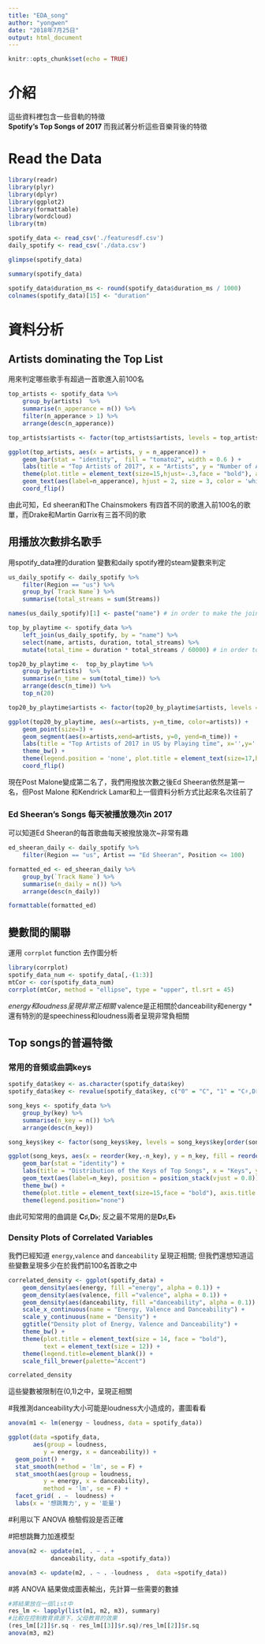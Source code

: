 ```yaml
---
title: "EDA_song"
author: "yongwen"
date: "2018年7月25日"
output: html_document
---
```


```r
knitr::opts_chunk$set(echo = TRUE)
```

# 介紹
這些資料裡包含一些音軌的特徵    
**Spotify's Top Songs of 2017**
而我試著分析這些音樂背後的特徵

# Read the Data

```r

library(readr)
library(plyr)
library(dplyr)
library(ggplot2)
library(formattable)
library(wordcloud)
library(tm)

spotify_data <- read_csv('./featuresdf.csv')
daily_spotify <- read_csv('./data.csv')
```

```r
glimpse(spotify_data)
```

```r
summary(spotify_data)
```
```r
spotify_data$duration_ms <- round(spotify_data$duration_ms / 1000)
colnames(spotify_data)[15] <- "duration"
```
# 資料分析

## Artists dominating the Top List

用來判定哪些歌手有超過一首歌進入前100名
```r
top_artists <- spotify_data %>%
    group_by(artists)  %>%
    summarise(n_apperance = n()) %>%
    filter(n_apperance > 1) %>%
    arrange(desc(n_apperance))

top_artists$artists <- factor(top_artists$artists, levels = top_artists$artists[order(top_artists$n_apperance)]) # in order to visualise the list in descending order 

ggplot(top_artists, aes(x = artists, y = n_apperance)) +
    geom_bar(stat = "identity",  fill = "tomato2", width = 0.6 ) + 
    labs(title = "Top Artists of 2017", x = "Artists", y = "Number of Apperance on the Top 100") +
    theme(plot.title = element_text(size=15,hjust=-.3,face = "bold"), axis.title = element_text(size=12)) +
    geom_text(aes(label=n_apperance), hjust = 2, size = 3, color = 'white') +
    coord_flip()
```

由此可知，Ed sheeran和The Chainsmokers 有四首不同的歌進入前100名的歌單，而Drake和Martin Garrix有三首不同的歌

## 用播放次數排名歌手

用spotify_data裡的duration 變數和daily spotify裡的steam變數來判定    

```r
us_daily_spotify <- daily_spotify %>%
    filter(Region == "us") %>%
    group_by(`Track Name`) %>%
    summarise(total_streams = sum(Streams))

names(us_daily_spotify)[1] <- paste("name") # in order to make the joining easier

top_by_playtime <- spotify_data %>%
    left_join(us_daily_spotify, by = "name") %>%
    select(name, artists, duration, total_streams) %>%
    mutate(total_time = duration * total_streams / 60000) # in order to convert seconds into hours

top20_by_playtime <-  top_by_playtime %>%
    group_by(artists)  %>%
    summarise(n_time = sum(total_time)) %>%
    arrange(desc(n_time)) %>%
    top_n(20)

top20_by_playtime$artists <- factor(top20_by_playtime$artists, levels = top20_by_playtime$artists [order(top20_by_playtime$n_time)]) # in order to visualise the list in descending order

ggplot(top20_by_playtime, aes(x=artists, y=n_time, color=artists)) +
    geom_point(size=3) + 
    geom_segment(aes(x=artists,xend=artists, y=0, yend=n_time)) +
    labs(title = "Top Artists of 2017 in US by Playing time", x='',y='') +
    theme_bw() +
    theme(legend.position = 'none', plot.title = element_text(size=17,hjust = -0.7, face = "bold"), axis.title.y = element_text(face = "bold"), axis.title.x = element_text(angle = 120)) +
    coord_flip()

```


現在Post Malone變成第二名了，我們用撥放次數之後Ed Sheeran依然是第一名，但Post Malone 和Kendrick Lamar和上一個資料分析方式比起來名次往前了

###  Ed Sheeran's Songs 每天被播放幾次in 2017

可以知道Ed Sheeran的每首歌曲每天被撥放幾次~非常有趣

```r
ed_sheeran_daily <- daily_spotify %>%
    filter(Region == "us", Artist == "Ed Sheeran", Position <= 100)

formatted_ed <- ed_sheeran_daily %>%
    group_by(`Track Name`) %>%
    summarise(n_daily = n()) %>%
    arrange(desc(n_daily))

formattable(formatted_ed)
```

## 變數間的關聯

運用 `corrplot` function 去作圖分析

```r

library(corrplot)
spotify_data_num <- spotify_data[,-(1:3)]
mtCor <- cor(spotify_data_num)
corrplot(mtCor, method = "ellipse", type = "upper", tl.srt = 45)
```
*energy和loudness呈現非常正相關
*valence是正相關於danceability和energy
*還有特別的是speechiness和loudness兩者呈現非常負相關

## Top songs的普遍特徵

### 常用的音頻或曲調keys

```r
spotify_data$key <- as.character(spotify_data$key)
spotify_data$key <- revalue(spotify_data$key, c("0" = "C", "1" = "C♯,D♭", "2" = "D", "3" = "D♯,E♭", "4" = "E", "5" =  "F", "6" = "F♯,G♭","7" = "G","8" = "G♯,A♭","9" = "A","10" = "A♯,B♭","11" = "B"))

song_keys <- spotify_data %>%
    group_by(key) %>%
    summarise(n_key = n()) %>%
    arrange(desc(n_key))

song_keys$key <- factor(song_keys$key, levels = song_keys$key[order(song_keys$n_key)]) # in order to visualise the keys in descending order

ggplot(song_keys, aes(x = reorder(key,-n_key), y = n_key, fill = reorder(key,-n_key))) +
    geom_bar(stat = "identity") +
    labs(title = "Distribution of the Keys of Top Songs", x = "Keys", y = "Count of Keys on the Top 100") +
    geom_text(aes(label=n_key), position = position_stack(vjust = 0.8)) +
    theme_bw() +
    theme(plot.title = element_text(size=15,face = "bold"), axis.title = element_text(size=12)) +
    theme(legend.position="none")
```

由此可知常用的曲調是 **C♯,D♭**; 反之最不常用的是**D♯,E♭** 

### Density Plots of Correlated Variables

我們已經知道 `energy`,`valence` and `danceability` 呈現正相關; 但我們還想知道這些變數呈現多少在於我們前100名首歌之中

```r

correlated_density <- ggplot(spotify_data) +
    geom_density(aes(energy, fill ="energy", alpha = 0.1)) + 
    geom_density(aes(valence, fill ="valence", alpha = 0.1)) + 
    geom_density(aes(danceability, fill ="danceability", alpha = 0.1)) + 
    scale_x_continuous(name = "Energy, Valence and Danceability") +
    scale_y_continuous(name = "Density") +
    ggtitle("Density plot of Energy, Valence and Danceability") +
    theme_bw() +
    theme(plot.title = element_text(size = 14, face = "bold"),
          text = element_text(size = 12)) +
    theme(legend.title=element_blank()) +
    scale_fill_brewer(palette="Accent")

correlated_density
```

這些變數被限制在(0,1)之中，呈現正相關

#我推測danceability大小可能是loudness大小造成的，畫圖看看
```r
anova(m1 <- lm(energy ~ loudness, data = spotify_data))

```
```r
ggplot(data =spotify_data, 
       aes(group = loudness, 
          y = energy, x = danceability)) +
  geom_point() +
  stat_smooth(method = 'lm', se = F) +
  stat_smooth(aes(group = loudness, 
          y = energy, x = danceability), 
          method = 'lm', se = F) + 
  facet_grid( . ~  loudness) +
  labs(x = '想跳舞力', y = '能量')
```
#利用以下 ANOVA 檢驗假設是否正確

#把想跳舞力加進模型
```r
anova(m2 <- update(m1, . ~ . + 
            danceability, data =spotify_data))
```

```r
anova(m3 <- update(m2, . ~ . -loudness ,  data =spotify_data))
```
#將 ANOVA 結果做成圖表輸出，先計算一些需要的數據
```r
#將結果放在一個list中
res_lm <- lapply(list(m1, m2, m3), summary)
#比較在控制教育資源下，父母教育的效果
(res_lm[[2]]$r.sq - res_lm[[3]]$r.sq)/res_lm[[2]]$r.sq
anova(m3, m2)

```